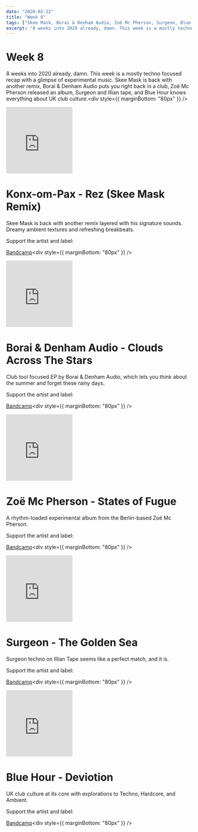 ```yaml
---
date: "2020-02-22"
title: "Week 8"
tags: ["Skee Mask, Borai & Denham Audio, Zoë Mc Pherson, Surgeon, Blue Hour"]
excerpt: "8 weeks into 2020 already, damn. This week is a mostly techno focused recap with a glimpse of experimental music. Skee Mask is back with another remix, Borai & Denham Audio puts you right back in a club, Zoë Mc Pherson released an album, Surgeon and Illian tape, and Blue Hour knows everything about UK club culture."
---
```


# Week 8

8 weeks into 2020 already, damn. This week is a mostly techno focused recap with a glimpse of experimental music. Skee Mask is back with another remix, Borai & Denham Audio puts you right back in a club, Zoë Mc Pherson released an album, Surgeon and Illian tape, and Blue Hour knows everything about UK club culture.<div style={{ marginBottom: "80px" }} />

<iframe
  style="border: 0; width: 180px; height: 180px;"
  src="https://bandcamp.com/EmbeddedPlayer/album=621895509/size=large/bgcol=ffffff/linkcol=0687f5/tracklist=false/track=414968799/transparent=true/"
  seamless
>
  <a href="http://konx-om-pax.bandcamp.com/album/return-to-cascada">
    Return To Cascada by Konx-om-Pax
  </a>
</iframe>

# Konx-om-Pax - Rez (Skee Mask Remix)

Skee Mask is back with another remix layered with his signature sounds. Dreamy ambient textures and refreshing breakbeats.

Support the artist and label:

[Bandcamp](https://konx-om-pax.bandcamp.com/track/rez-skee-mask-remix)<div style={{ marginBottom: "80px" }} />

<iframe
  style="border: 0; width: 180px; height: 180px;"
  src="https://bandcamp.com/EmbeddedPlayer/album=3914385186/size=large/bgcol=ffffff/linkcol=0687f5/tracklist=false/transparent=true/"
  seamless
>
  <a href="http://e-beamz.bandcamp.com/album/clouds-across-the-stars">
    Clouds Across The Stars by Borai &amp; Denham Audio
  </a>
</iframe>

# Borai & Denham Audio - Clouds Across The Stars

Club tool focused EP by Borai & Denham Audio, which lets you think about the summer and forget these rainy days.

Support the artist and label:

[Bandcamp](https://e-beamz.bandcamp.com/album/clouds-across-the-stars)<div style={{ marginBottom: "80px" }} />

<iframe
  style="border: 0; width: 180px; height: 180px;"
  src="https://bandcamp.com/EmbeddedPlayer/album=2587698860/size=large/bgcol=ffffff/linkcol=0687f5/tracklist=false/transparent=true/"
  seamless
>
  <a href="http://sfx-space.bandcamp.com/album/states-of-fugue-sf02">
    States of Fugue [SF02] by Zoë Mc Pherson
  </a>
</iframe>

# Zoë Mc Pherson - States of Fugue

A rhythm-loaded experimental album from the Berlin-based Zoë Mc Pherson.

Support the artist and label:

[Bandcamp](http://sfx-space.bandcamp.com/album/states-of-fugue-sf02)<div style={{ marginBottom: "80px" }} />

<iframe
  style="border: 0; width: 180px; height: 180px;"
  src="https://bandcamp.com/EmbeddedPlayer/album=2642828005/size=large/bgcol=ffffff/linkcol=0687f5/tracklist=false/transparent=true/"
  seamless
>
  <a href="http://iliantape.bandcamp.com/album/it043-surgeon-the-golden-sea">
    IT043 Surgeon - The Golden Sea by Surgeon
  </a>
</iframe>

# Surgeon - The Golden Sea

Surgeon techno on Illian Tape seems like a perfect match, and it is.

Support the artist and label:

[Bandcamp](https://iliantape.bandcamp.com/album/it043-surgeon-the-golden-sea)<div style={{ marginBottom: "80px" }} />

<iframe
  style="border: 0; width: 180px; height: 180px;"
  src="https://bandcamp.com/EmbeddedPlayer/album=969099434/size=large/bgcol=ffffff/linkcol=0687f5/tracklist=false/transparent=true/"
  seamless
>
  <a href="http://bluehourmusic.bandcamp.com/album/devotion">
    Devotion by Blue Hour
  </a>
</iframe>

# Blue Hour - Deviotion

UK club culture at its core with explorations to Techno, Hardcore, and Ambient.

Support the artist and label:

[Bandcamp](https://bluehourmusic.bandcamp.com/album/devotion)<div style={{ marginBottom: "80px" }} />
